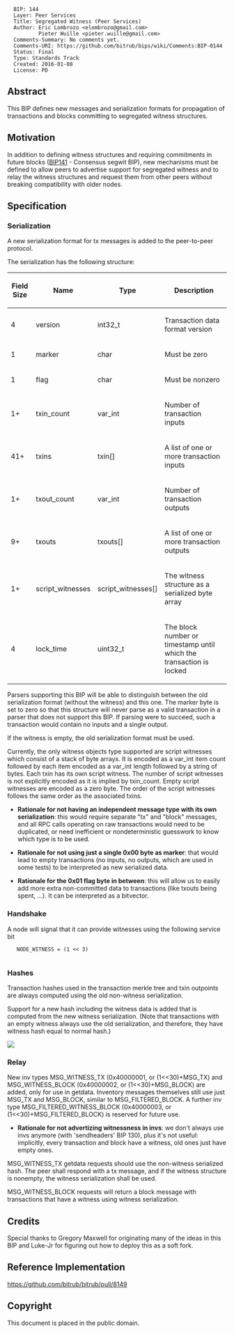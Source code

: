 <pre>
  BIP: 144
  Layer: Peer Services
  Title: Segregated Witness (Peer Services)
  Author: Eric Lombrozo <elombrozo@gmail.com>
          Pieter Wuille <pieter.wuille@gmail.com>
  Comments-Summary: No comments yet.
  Comments-URI: https://github.com/bitrub/bips/wiki/Comments:BIP-0144
  Status: Final
  Type: Standards Track
  Created: 2016-01-08
  License: PD
</pre>

==Abstract==
This BIP defines new messages and serialization formats for propagation of transactions and blocks committing to segregated witness structures.

==Motivation==
In addition to defining witness structures and requiring commitments in future blocks ([https://github.com/bitrub/bips/blob/master/bip-0141.mediawiki BIP141] - Consensus segwit BIP), new mechanisms must be defined to allow peers to advertise support for segregated witness and to relay the witness structures and request them from other peers without breaking compatibility with older nodes.

==Specification==

=== Serialization ===
A new serialization format for tx messages is added to the peer-to-peer protocol.

The serialization has the following structure:

{| class="wikitable" style="width: auto; text-align: center; font-size: smaller; table-layout: fixed;"
!Field Size
!Name
!Type
!Description
|-
| 4
| version
| int32_t
| Transaction data format version
|-
| 1
| marker
| char
| Must be zero
|-
| 1
| flag
| char
| Must be nonzero
|-
| 1+
| txin_count
| var_int
| Number of transaction inputs
|-
| 41+
| txins
| txin[]
| A list of one or more transaction inputs
|-
| 1+
| txout_count
| var_int
| Number of transaction outputs
|-
| 9+
| txouts
| txouts[]
| A list of one or more transaction outputs
|-
| 1+
| script_witnesses
| script_witnesses[]
| The witness structure as a serialized byte array
|-
| 4
| lock_time
| uint32_t
| The block number or timestamp until which the transaction is locked
|}

Parsers supporting this BIP will be able to distinguish between the old serialization format (without the witness) and this one. The marker byte is set to zero so that this structure will never parse as a valid transaction in a parser that does not support this BIP. If parsing were to succeed, such a transaction would contain no inputs and a single output.

If the witness is empty, the old serialization format must be used. 

Currently, the only witness objects type supported are script witnesses which consist of a stack of byte arrays. It is encoded as a var_int item count followed by each item encoded as a var_int length followed by a string of bytes. Each txin has its own script witness. The number of script witnesses is not explicitly encoded as it is implied by txin_count. Empty script witnesses are encoded as a zero byte. The order of the script witnesses follows the same order as the associated txins.

* '''Rationale for not having an independent message type with its own serialization''': this would require separate "tx" and "block" messages, and all RPC calls operating on raw transactions would need to be duplicated, or need inefficient or nondeterministic guesswork to know which type is to be used.

* '''Rationale for not using just a single 0x00 byte as marker''': that would lead to empty transactions (no inputs, no outputs, which are used in some tests) to be interpreted as new serialized data.

* '''Rationale for the 0x01 flag byte in between''': this will allow us to easily add more extra non-committed data to transactions (like txouts being spent, ...). It can be interpreted as a bitvector.

=== Handshake ===
A node will signal that it can provide witnesses using the following service bit

    NODE_WITNESS = (1 << 3)
	

=== Hashes ===
Transaction hashes used in the transaction merkle tree and txin outpoints are always computed using the old non-witness
serialization.

Support for a new hash including the witness data is added that is
computed from the new witness serialization. (Note that transactions
with an empty witness always use the old serialization,
and therefore, they have witness hash equal to normal hash.)

<img src=bip-0144/witnesstx.png></img>

=== Relay ===
New inv types MSG_WITNESS_TX (0x40000001, or (1<<30)+MSG_TX) and MSG_WITNESS_BLOCK (0x40000002, or (1<<30)+MSG_BLOCK) are added, only
for use in getdata. Inventory messages themselves still use just MSG_TX and MSG_BLOCK,
similar to MSG_FILTERED_BLOCK. A further inv type MSG_FILTERED_WITNESS_BLOCK (0x40000003, or (1<<30)+MSG_FILTERED_BLOCK) is reserved for future use.

* '''Rationale for not advertizing witnessness in invs''': we don't always use invs anymore (with 'sendheaders' BIP 130), plus it's not useful: implicitly, every transaction and block have a witness, old ones just have empty ones.

MSG_WITNESS_TX getdata requests should use the non-witness serialized hash. The peer shall respond with a tx message, and if the witness structure is nonempty, the witness serialization shall be used.

MSG_WITNESS_BLOCK requests will return a block message with transactions that have a witness using witness serialization.

== Credits ==
Special thanks to Gregory Maxwell for originating many of the ideas in this BIP and Luke-Jr for figuring out how to deploy this as a soft fork.

== Reference Implementation ==
https://github.com/bitrub/bitrub/pull/8149

== Copyright ==
This document is placed in the public domain.
